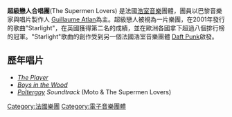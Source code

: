 '''超級戀人合唱團'''(The Supermen Lovers) 是法國[[浩室音樂|浩室音樂]]團體，團員以巴黎音樂家與唱片製作人 [[Guillaume_Atlan|Guillaume Atlan]]為主。超級戀人被視為一片樂團，在2001年發行的歌曲"Starlight"，在英國獲得第二名的成績，並在歐洲各國拿下超過八個排行榜的冠軍。"Starlight"歌曲的創作受到另一個法國浩室音樂團體 [[Daft_Punk|Daft Punk]]啟發。

==歷年唱片==
*''[[The_Player_(album)|The Player]]''
*''[[Boys_in_the_Wood|Boys in the Wood]]''
*''[[Poltergay|Poltergay]] Soundtrack'' (Moto & The Supermen Lovers)

{{Authority control}}
{{DEFAULTSORT:Supermen Lovers, The}}
[[Category:法國樂團|Category:法國樂團]]
[[Category:電子音樂團體|Category:電子音樂團體]]